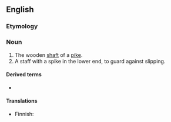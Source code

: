 ==English==

===Etymology===
{{compound|en|pike|staff}}

===Noun===
{{en-noun|s|pikestaves}}

# The wooden [[shaft]] of a [[pike]].
# A staff with a spike in the lower end, to guard against slipping.
#: {{rfquotek|Sir Walter Scott}}

====Derived terms====
* {{l|en|plain as a pikestaff}}

====Translations====
{{trans-top|shaft of a pike}}
* Finnish: {{t+|fi|peitsi|alt=peitsen}} {{t+|fi|varsi}}
{{trans-mid}}
{{trans-bottom}}